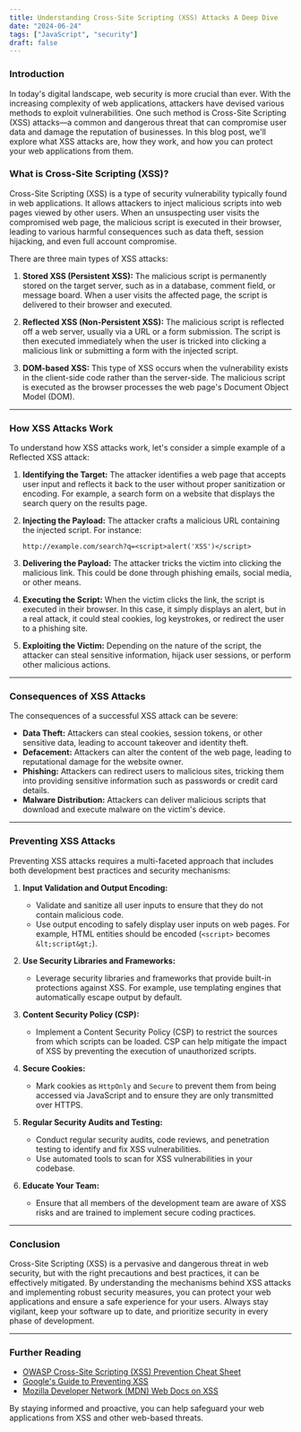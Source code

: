 ```yaml
---
title: Understanding Cross-Site Scripting (XSS) Attacks A Deep Dive
date: "2024-06-24"
tags: ["JavaScript", "security"]
draft: false
---
```


### Introduction

In today's digital landscape, web security is more crucial than ever. With the increasing complexity of web applications, attackers have devised various methods to exploit vulnerabilities. One such method is Cross-Site Scripting (XSS) attacks—a common and dangerous threat that can compromise user data and damage the reputation of businesses. In this blog post, we'll explore what XSS attacks are, how they work, and how you can protect your web applications from them.

<TOCInline toc={props.toc} exclude="Introduction" />

### What is Cross-Site Scripting (XSS)?

Cross-Site Scripting (XSS) is a type of security vulnerability typically found in web applications. It allows attackers to inject malicious scripts into web pages viewed by other users. When an unsuspecting user visits the compromised web page, the malicious script is executed in their browser, leading to various harmful consequences such as data theft, session hijacking, and even full account compromise.

There are three main types of XSS attacks:

1. **Stored XSS (Persistent XSS):** The malicious script is permanently stored on the target server, such as in a database, comment field, or message board. When a user visits the affected page, the script is delivered to their browser and executed.

2. **Reflected XSS (Non-Persistent XSS):** The malicious script is reflected off a web server, usually via a URL or a form submission. The script is then executed immediately when the user is tricked into clicking a malicious link or submitting a form with the injected script.

3. **DOM-based XSS:** This type of XSS occurs when the vulnerability exists in the client-side code rather than the server-side. The malicious script is executed as the browser processes the web page's Document Object Model (DOM).

---

### How XSS Attacks Work

To understand how XSS attacks work, let's consider a simple example of a Reflected XSS attack:

1. **Identifying the Target:** The attacker identifies a web page that accepts user input and reflects it back to the user without proper sanitization or encoding. For example, a search form on a website that displays the search query on the results page.

2. **Injecting the Payload:** The attacker crafts a malicious URL containing the injected script. For instance:

   ```
   http://example.com/search?q=<script>alert('XSS')</script>
   ```

3. **Delivering the Payload:** The attacker tricks the victim into clicking the malicious link. This could be done through phishing emails, social media, or other means.

4. **Executing the Script:** When the victim clicks the link, the script is executed in their browser. In this case, it simply displays an alert, but in a real attack, it could steal cookies, log keystrokes, or redirect the user to a phishing site.

5. **Exploiting the Victim:** Depending on the nature of the script, the attacker can steal sensitive information, hijack user sessions, or perform other malicious actions.

---

### Consequences of XSS Attacks

The consequences of a successful XSS attack can be severe:

- **Data Theft:** Attackers can steal cookies, session tokens, or other sensitive data, leading to account takeover and identity theft.
- **Defacement:** Attackers can alter the content of the web page, leading to reputational damage for the website owner.
- **Phishing:** Attackers can redirect users to malicious sites, tricking them into providing sensitive information such as passwords or credit card details.
- **Malware Distribution:** Attackers can deliver malicious scripts that download and execute malware on the victim's device.

---

### Preventing XSS Attacks

Preventing XSS attacks requires a multi-faceted approach that includes both development best practices and security mechanisms:

1. **Input Validation and Output Encoding:**
   - Validate and sanitize all user inputs to ensure that they do not contain malicious code.
   - Use output encoding to safely display user inputs on web pages. For example, HTML entities should be encoded (`<script>` becomes `&lt;script&gt;`).

2. **Use Security Libraries and Frameworks:**
   - Leverage security libraries and frameworks that provide built-in protections against XSS. For example, use templating engines that automatically escape output by default.

3. **Content Security Policy (CSP):**
   - Implement a Content Security Policy (CSP) to restrict the sources from which scripts can be loaded. CSP can help mitigate the impact of XSS by preventing the execution of unauthorized scripts.

4. **Secure Cookies:**
   - Mark cookies as `HttpOnly` and `Secure` to prevent them from being accessed via JavaScript and to ensure they are only transmitted over HTTPS.

5. **Regular Security Audits and Testing:**
   - Conduct regular security audits, code reviews, and penetration testing to identify and fix XSS vulnerabilities.
   - Use automated tools to scan for XSS vulnerabilities in your codebase.

6. **Educate Your Team:**
   - Ensure that all members of the development team are aware of XSS risks and are trained to implement secure coding practices.

---

### Conclusion

Cross-Site Scripting (XSS) is a pervasive and dangerous threat in web security, but with the right precautions and best practices, it can be effectively mitigated. By understanding the mechanisms behind XSS attacks and implementing robust security measures, you can protect your web applications and ensure a safe experience for your users. Always stay vigilant, keep your software up to date, and prioritize security in every phase of development.

---

### Further Reading

- [OWASP Cross-Site Scripting (XSS) Prevention Cheat Sheet](https://cheatsheetseries.owasp.org/cheatsheets/Cross_Site_Scripting_Prevention_Cheat_Sheet.html)
- [Google's Guide to Preventing XSS](https://developers.google.com/web/fundamentals/security/csp)
- [Mozilla Developer Network (MDN) Web Docs on XSS](https://developer.mozilla.org/en-US/docs/Glossary/Cross-site_scripting)

By staying informed and proactive, you can help safeguard your web applications from XSS and other web-based threats.
